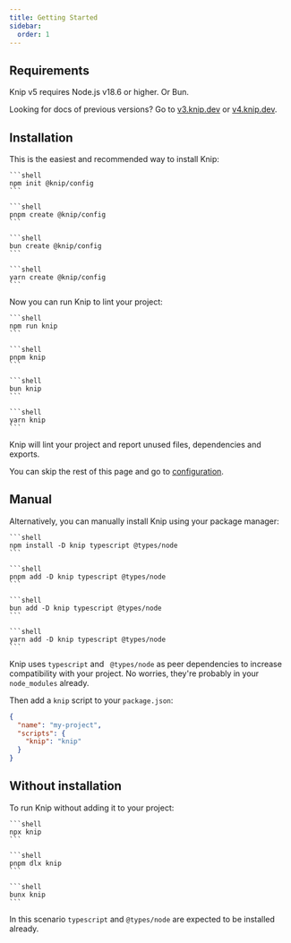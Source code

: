 ```yaml
---
title: Getting Started
sidebar:
  order: 1
---
```



## Requirements

Knip v5 requires Node.js v18.6 or higher. Or Bun.

Looking for docs of previous versions? Go to [v3.knip.dev][1] or
[v4.knip.dev][2].

## Installation

This is the easiest and recommended way to install Knip:

<Tabs>
  <TabItem label="npm">

    ```shell
    npm init @knip/config
    ```

  </TabItem>

  <TabItem label="pnpm">

    ```shell
    pnpm create @knip/config
    ```

  </TabItem>

  <TabItem label="bun">

    ```shell
    bun create @knip/config
    ```

  </TabItem>

  <TabItem label="yarn">

    ```shell
    yarn create @knip/config
    ```

  </TabItem>
</Tabs>

Now you can run Knip to lint your project:

<Tabs>
  <TabItem label="npm">

    ```shell
    npm run knip
    ```

  </TabItem>

  <TabItem label="pnpm">

    ```shell
    pnpm knip
    ```

  </TabItem>

  <TabItem label="bun">

    ```shell
    bun knip
    ```

  </TabItem>

  <TabItem label="yarn">

    ```shell
    yarn knip
    ```

  </TabItem>
</Tabs>

Knip will lint your project and report unused files, dependencies and exports.

You can skip the rest of this page and go to [configuration][3].

## Manual

Alternatively, you can manually install Knip using your package manager:

<Tabs>
  <TabItem label="npm">

    ```shell
    npm install -D knip typescript @types/node
    ```

  </TabItem>

  <TabItem label="pnpm">

    ```shell
    pnpm add -D knip typescript @types/node
    ```

  </TabItem>

  <TabItem label="bun">

    ```shell
    bun add -D knip typescript @types/node
    ```

  </TabItem>

  <TabItem label="yarn">

    ```shell
    yarn add -D knip typescript @types/node
    ```

  </TabItem>
</Tabs>

Knip uses `typescript` and ` @types/node` as peer dependencies to increase
compatibility with your project. No worries, they're probably in your
`node_modules` already.

Then add a `knip` script to your `package.json`:

```json title="package.json"
{
  "name": "my-project",
  "scripts": {
    "knip": "knip"
  }
}
```

## Without installation

To run Knip without adding it to your project:

<Tabs>
  <TabItem label="npm">

    ```shell
    npx knip
    ```

  </TabItem>

  <TabItem label="pnpm">

    ```shell
    pnpm dlx knip
    ```

  </TabItem>

  <TabItem label="bun">

    ```shell
    bunx knip
    ```

  </TabItem>
</Tabs>

In this scenario `typescript` and `@types/node` are expected to be installed
already.

[1]: https://v3.knip.dev/overview/getting-started
[2]: https://v4.knip.dev/overview/getting-started
[3]: ./configuration.md
